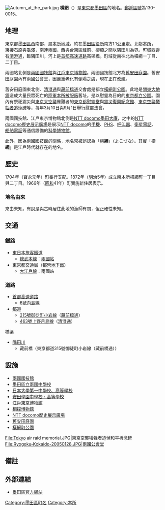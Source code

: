 {{Distinguish|橫綱}}
{{Pathnav|日本|東京都|墨田區|frame=1}}
{{Infobox Settlement
|official_name = 橫網
|native_name =
|settlement_type = [[町|町]]
|image_skyline = Ryogoku Great Sumo Hall.jpg
|imagesize = 250px
|image_caption = 兩國國技館，江戶東京博物館，NTT docomo墨田大廈
|image_flag =
|image_seal =
| image_map =
| map_caption =
| pushpin_map =
|subdivision_type = [[國家|國家]]
|subdivision_name = [[File:Flag_of_Japan.svg|border]] [[日本|日本]]
|subdivision_type1 = [[都道府縣|都道府縣]]
|subdivision_name1 = [[File:Flag_of_Tokyo_Prefecture.svg|25px]] [[東京都|東京都]]
|subdivision_type2 = [[東京都區部|特別區]]
|subdivision_name2 = [[File:Flag_of_Sumida,_Tokyo.svg|25px]] [[墨田區|墨田區]]
|established_title =
|established_date =
|government_type =
|leader_title =
|leader_name =
|area_magnitude =
|area_total_sq_mi =
|area_total_km2 =
|area_land_sq_mi =
|area_land_km2 =
|area_urban_sq_mi =
|area_urban_km2 =
|area_metro_km2 =
|area_metro_sq_mi =
|population_as_of= 2013年（平成25年）8月1日
|population_footnotes =
|population_total = 1384<ref>[http://www.city.sumida.lg.jp/sumida_info/population/monthly/monthly25nendo04.files/monthly25nendo08.pdf 墨田区世帯人口現況8月分]{{dead link|date=2018年1月 |bot=InternetArchiveBot |fix-attempted=yes }}</ref>
|population_urban =
|population_metro =
|population_density_sq_mi =
|population_density_km2 =
| timezone = [[日本標準時間|JST]]
| utc_offset = +9
|timezone_DST =
|utc_offset_DST =
|latd=|latm=|lats=|latNS=
|longd=|longm=|longs=|longEW=
|elevation_footnotes=
|elevation_m =
|elevation_ft =
|postal_code_type = [[郵遞區號|郵遞區號]]
|postal_code = 130-0015
|area_code =
|website =
|footnotes =
}}
[[File:Autumn_at_the_park.jpg|thumb]]
'''橫網'''（{{jpn|j=横網|hg=よこあみ|rm=Yokoami|f=y}}）是[[東京都|東京都]][[墨田區|墨田區]]的地名。[[郵遞區號|郵遞區號]]為130-0015。

== 地理 ==
東京都[[墨田區|墨田區]]西南部，屬[[本所區|本所地域]]。約在[[墨田區役所|墨田區役所]]南方1.1公里處。北鄰[[本所_(墨田區)|本所]]，東接[[石原_(墨田區)|石原]]與[[龜澤|龜澤]]，南連[[兩國_(墨田區)|兩國]]，西與[[台東區|台東區]][[藏前|藏前]]、[[柳橋_(台東區)|柳橋]]之間以[[隅田川|隅田川]]為界。町域西邊有[[清澄通|清澄通]]，臨隅田川，河上是[[首都高速道路|首都高速道路]]高架橋。町域從南往北為橫網一丁目、二丁目。

兩國站北側是[[兩國國技館|兩國國技館]]與[[江戶東京博物館|江戶東京博物館]]。兩國國技館北方為[[舊安田庭園|舊安田庭園]]。舊安田庭園內有兩國公會堂，因嚴重老化有倒塌之虞，現在正在改建。

舊安田庭園東北側、[[清澄通|清澄通]]與[[藏前橋通|藏前橋通]]交會處是都立[[橫網町公園|橫網町公園]]。此地是[[關東大地震|關東大地震]]造成大量民眾死亡的[[陸軍本所被服廠|陸軍本所被服廠]]舊址，是以慰靈為目的的[[東京都立公園|東京都立公園]]。園內有祭祀震災與[[東京大空襲|東京大空襲]]罹難者的[[東京都慰靈堂|東京都慰靈堂]]與[[震災復興紀念館|震災復興紀念館]]、[[東京空襲犧牲者追悼碑|東京空襲犧牲者追悼碑]]等，每年3月10日與9月1日舉行慰靈法會。

兩國國技館、江戶東京博物館北側是[[NTT_docomo墨田大廈|NTT docomo墨田大廈]]，之中的[[NTT_docomo歷史展示廣場|NTT docomo歷史展示廣場]]是展示[[NTT_docomo|NTT docomo]]的[[手機|手機]]、[[PHS|PHS]]、[[呼叫器|呼叫器]]、[[衛星電話|衛星電話]]、[[船舶電話|船舶電話]]等通信設備的[[科學博物館|科學博物館]]。

此外，因為兩國國技館的關係，地名常被誤認為「[[橫綱|橫'''綱''']]」（よこづな）。其實「橫'''網'''」是江戶時代就存在的地名。

== 歷史 ==
1704年（寶永元年）町奉行支配。1872年（[[明治|明治]]5年）成立南本所橫網町一丁目與二丁目。1966年（[[昭和|昭和]]41年）町實施新住居表示。
=== 地名由來 ===
來由未知。有說是與古時居住此地的漁師有關，但正確性未知。

== 交通 ==
=== 鐵路 ===
* [[東日本旅客鐵道|東日本旅客鐵道]]
** [[總武本線|總武本線]]：[[兩國站|兩國站]]
* [[東京都交通局|東京都交通局]]（[[都營地下鐵|都營地下鐵]]）
** [[都營地下鐵大江戶線|大江戶線]]：兩國站

=== 道路 ===
* [[首都高速道路|首都高速道路]]
** [[首都高速6號向島線|6號向島線]]
* [[東京都都道列表|都道]]
** [[東京都道315號御徒町小岩線|315號御徒町小岩線]]（[[藏前橋通|藏前橋通]]）
** [[東京都道463號上野月島線|463號上野月島線]]（[[清澄通|清澄通]]）
; 橋梁
* [[隅田川|隅田川]]
** 藏前橋（東京都道315號御徒町小岩線（藏前橋通））

== 設施 ==
* [[兩國國技館|兩國國技館]]
* [[墨田區立兩國中學校|墨田區立兩國中學校]]
* [[日本大學第一中學校、高等學校|日本大學第一中學校、高等學校]]
* [[安田學園中學校・高等學校|安田學園中學校・高等學校]]
* [[江戶東京博物館|江戶東京博物館]]
* [[相撲博物館|相撲博物館]]
* [[NTT_docomo歷史展示廣場|NTT docomo歷史展示廣場]]
* [[舊安田庭園|舊安田庭園]]
* [[橫網町公園|橫網町公園]]
<gallery>
File:Tokyo air raid memorial.JPG|東京空襲犧牲者追悼和平祈念碑
File:Ryogoku-Kokaido-20050128.JPG|兩國公會堂
</gallery>

== 備註 ==
{{reflist}}

== 外部連結 ==
* [http://www.city.sumida.lg.jp/ 墨田區官方網站] {{Wayback|url=http://www.city.sumida.lg.jp/ |date=20100830102917 }}

{{墨田區的町名}}
{{DEFAULTSORT:Yokoami}}
[[Category:墨田區町名|Category:墨田區町名]]
[[Category:本所|Category:本所]]
